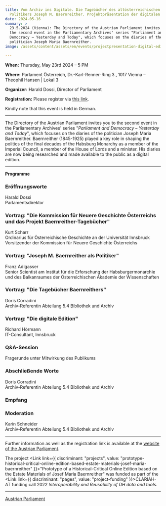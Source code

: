 ```yaml
---
title: Vom Archiv ins Digitale. Die Tagebücher des altösterreichischen
  Politikers Joseph M. Baernreither. Projektpräsentation der digitalen Edition.
date: 2024-05-16
summary: >
  23.5.2024 (Vienna): The Directory of the Austrian Parliament invites you to
  the second event in the Parliamentary Archives' series "Parliament and
  Democracy – Yesterday and Today", which focuses on the diaries of the
  politician Joseph Maria Baernreither.
image: /assets/content/assets/en/events/projectpresentation-digital-edition-baernreither/image.png

---
```


**When:** Thursday, May 23rd 2024 – 5 PM

**Where:** Parlament Österreich, Dr.-Karl-Renner-Ring 3 , 1017 Vienna – Theophil Hansen | Lokal 3

**Organizer:** Harald Dossi, Director of Parliament

**Registration:** Please register via [this link](https://www.parlament.gv.at/erleben/veranstaltungen/F516DFB84B9051ED85B89CDC3A8AB7F5?selectedtab=anmeldung).

Kindly note that this event is held in German.

***

The Directory of the Austrian Parliament invites you to the second event in the Parliamentary Archives' series "*Parliament and Democracy – Yesterday and Today*", which focuses on the diaries of the politician Joseph Maria Baernreither. Baernreither (1845-1925) played a key role in shaping the politics of the final decades of the Habsburg Monarchy as a member of the Imperial Council, a member of the House of Lords and a minister. His diaries are now being researched and made available to the public as a digital edition.

***

**Programme**

### Eröffnungsworte

Harald Dossi\
Parlamentsdirektor

### Vortrag: "Die Kommission für Neuere Geschichte Österreichs und das Projekt Baernreither-Tagebücher"

Kurt Scharr\
Ordinarius für Österreichische Geschichte an der Universität Innsbruck\
Vorsitzender der Kommission für Neuere Geschichte Österreichs

### Vortrag: "Joseph M. Baernreither als Politiker"

Franz Adlgasser\
Senior Scientist am Institut für die Erforschung der Habsburgermonarchie und des Balkanraumes der Österreichischen Akademie der Wissenschaften

### Vortrag: "Die Tagebücher Baernreithers"

Doris Corradini\
Archiv-Referentin Abteilung 5.4 Bibliothek und Archiv

### Vortrag: "Die digitale Edition"

Richard Hörmann\
IT-Consultant, Innsbruck

### Q\&A-Session

Fragerunde unter Mitwirkung des Publikums

### Abschließende Worte

Doris Corradini\
Archiv-Referentin Abteilung 5.4 Bibliothek und Archiv

### Empfang

### Moderation

Karin Schneider\
Archiv-Referentin Abteilung 5.4 Bibliothek und Archiv

***

Further information as well as the registration link is available at the [website of the Austrian Parliament](https://www.parlament.gv.at/erleben/veranstaltungen/F516DFB84B9051ED85B89CDC3A8AB7F5?selectedtab=inhalt).

The project <Link link={{ discriminant: "projects", value: "prototype-historical-critical-online-edition-based-estate-materials-josef-maria-baernreither" }}>"Prototype of a Historical-Critical Online Edition based on the Estate Materials of Josef Maria Baernreither"</Link> was funded as part of the <Link link={{ discriminant: "pages", value: "project-funding" }}>CLARIAH-AT funding call</Link> 2022 *Interoperability and Reusability of DH data and tools*.

***

[Austrian Parliament](https://www.parlament.gv.at/erleben/veranstaltungen/F516DFB84B9051ED85B89CDC3A8AB7F5?selectedtab=inhalt)
